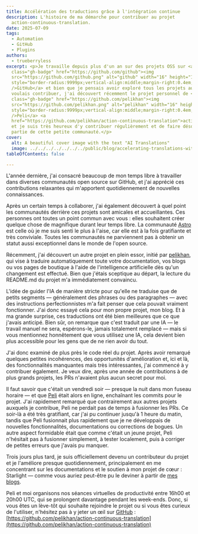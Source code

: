 ```yaml
---
title: Accélération des traductions grâce à l'intégration continue
description: L'histoire de ma démarche pour contribuer au projet
  action-continuous-translation.
date: 2025-07-09
tags:
  - Automation
  - GitHub
  - Plugins
authors:
  - trueberryless
excerpt: <p>Je travaille depuis plus d'un an sur des projets OSS sur <a
  class="gh-badge" href="https://github.com/github"><img
  src="https://github.com/github.png" alt="github" width="16" height="16"
  style="border-radius:9999px;vertical-align:middle;margin-right:0.4em;"
  />GitHub</a> et bien que je pensais avoir exploré tous les projets auxquels je
  voulais contribuer, j'ai découvert récemment le projet personnel de <a
  class="gh-badge" href="https://github.com/pelikhan"><img
  src="https://github.com/pelikhan.png" alt="pelikhan" width="16" height="16"
  style="border-radius:9999px;vertical-align:middle;margin-right:0.4em;"
  />Peli</a> <a
  href="https://github.com/pelikhan/action-continuous-translation">action-continuous-translation</a>,
  et je suis très heureux d'y contribuer régulièrement et de faire désormais
  partie de cette petite communauté.</p>
cover:
  alt: A beautiful cover image with the text "AI Translations"
  image: ../../../../../../../public/blog/accelerating-translations-with-continuous-integration.png
tableOfContents: false

---
```


L'année dernière, j'ai consacré beaucoup de mon temps libre à travailler dans diverses communautés open source sur GitHub, et j'ai apprécié ces contributions relaxantes qui m'apportent quotidiennement de nouvelles connaissances.

Après un certain temps à collaborer, j'ai également découvert à quel point les communautés derrière ces projets sont amicales et accueillantes. Ces personnes ont toutes un point commun avec vous : elles souhaitent créer quelque chose de magnifique durant leur temps libre. La communauté [Astro](https://github.com/withastro) est celle où je me suis senti le plus à l'aise, car elle est à la fois gratifiante et très conviviale. Toutes les communautés ne parviennent pas à obtenir un statut aussi exceptionnel dans le monde de l'open source.

Récemment, j'ai découvert un autre projet en plein essor, initié par [pelikhan](https://github.com/pelikhan), qui vise à traduire automatiquement toute votre documentation, vos blogs ou vos pages de boutique à l'aide de l'intelligence artificielle dès qu'un changement est effectué. Bien que j'étais sceptique au départ, la lecture du README.md du projet m'a immédiatement convaincu.

L'idée de guider l'IA de manière stricte pour qu'elle ne traduise que de petits segments — généralement des phrases ou des paragraphes — avec des instructions perfectionnistes m'a fait penser que cela pouvait vraiment fonctionner. J'ai donc essayé cela pour mon propre projet, mon blog. Et à ma grande surprise, ces traductions ont été bien meilleures que ce que j'avais anticipé. Bien sûr, on remarque que c'est traduit par une IA — le travail manuel ne sera, espérons-le, jamais totalement remplacé — mais si vous mentionnez honnêtement que vous utilisez une IA, cela devient bien plus accessible pour les gens que de ne rien avoir du tout.

J'ai donc examiné de plus près le code réel du projet. Après avoir remarqué quelques petites incohérences, des opportunités d'amélioration et, ici et là, des fonctionnalités manquantes mais très intéressantes, j'ai commencé à y contribuer également. Je veux dire, après une année de contributions à de plus grands projets, les PRs n'avaient plus aucun secret pour moi.

Il faut savoir que c'était un vendredi soir — presque la nuit dans mon fuseau horaire — et que [Peli](https://github.com/pelikhan) était alors en ligne, enchaînant les commits pour le projet. J'ai rapidement remarqué que contrairement aux autres projets auxquels je contribue, Peli ne perdait pas de temps à fusionner les PRs. Ce soir-là a été très gratifiant, car j'ai pu continuer jusqu'à 1 heure du matin, tandis que Peli fusionnait plus rapidement que je ne développais de nouvelles fonctionnalités, documentations ou corrections de bogues. Un autre aspect formidable était que comme c'était un jeune projet, Peli n'hésitait pas à fusionner simplement, à tester localement, puis à corriger de petites erreurs que j'avais pu manquer.

Trois jours plus tard, je suis officiellement devenu un contributeur du projet et je l'améliore presque quotidiennement, principalement en me concentrant sur les documentations et le soutien à mon projet de cœur : Starlight — comme vous auriez peut-être pu le deviner à partir de [mes blogs](../../blog/tags/starlight/).

Peli et moi organisons nos séances virtuelles de productivité entre 16h00 et 20h00 UTC, qui se prolongent davantage pendant les week-ends. Donc, si vous êtes un lève-tôt qui souhaite rejoindre le projet ou si vous êtes curieux de l'utiliser, n'hésitez pas à y jeter un œil sur [GitHub](https://github.com/github) : [https://github.com/pelikhan/action-continuous-translation](https://github.com/pelikhan/action-continuous-translation)
